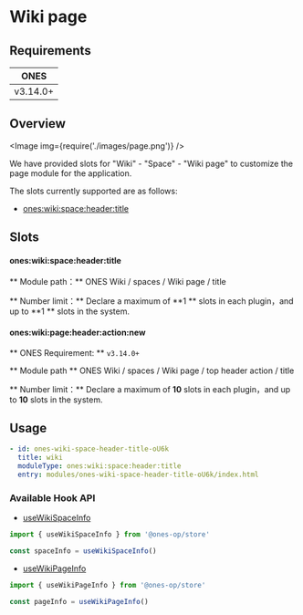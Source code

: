 
# Wiki page

## Requirements

|   ONES   |
| :------: |
| v3.14.0+ |

## Overview

<Image img={require('./images/page.png')} />

We have provided slots for "Wiki" - "Space" - "Wiki page" to customize the page module for the application.

The slots currently supported are as follows:

- [ones:wiki:space:header:title](#oneswikispaceheadertitle)

## Slots

#### ones:wiki:space:header:title

** Module path：** ONES Wiki / spaces / Wiki page / title

** Number limit：** Declare a maximum of **1 ** slots in each plugin，and up to **1 ** slots in the system.

#### ones:wiki:page:header:action:new

** ONES Requirement: ** `v3.14.0+`

** Module path ** ONES Wiki / spaces / Wiki page / top header action / title

** Number limit：** Declare a maximum of **10** slots in each plugin，and up to **10** slots in the system.

## Usage

```yaml
- id: ones-wiki-space-header-title-oU6k
  title: wiki
  moduleType: ones:wiki:space:header:title
  entry: modules/ones-wiki-space-header-title-oU6k/index.html
```

### Available Hook API

- [useWikiSpaceInfo](../../../../../reference/packages/store/store.md#useWikiSpaceInfo)

```ts
import { useWikiSpaceInfo } from '@ones-op/store'

const spaceInfo = useWikiSpaceInfo()
```

- [useWikiPageInfo](../../../../../reference/packages/store/store.md#useWikiPageInfo)

```ts
import { useWikiPageInfo } from '@ones-op/store'

const pageInfo = useWikiPageInfo()
```
